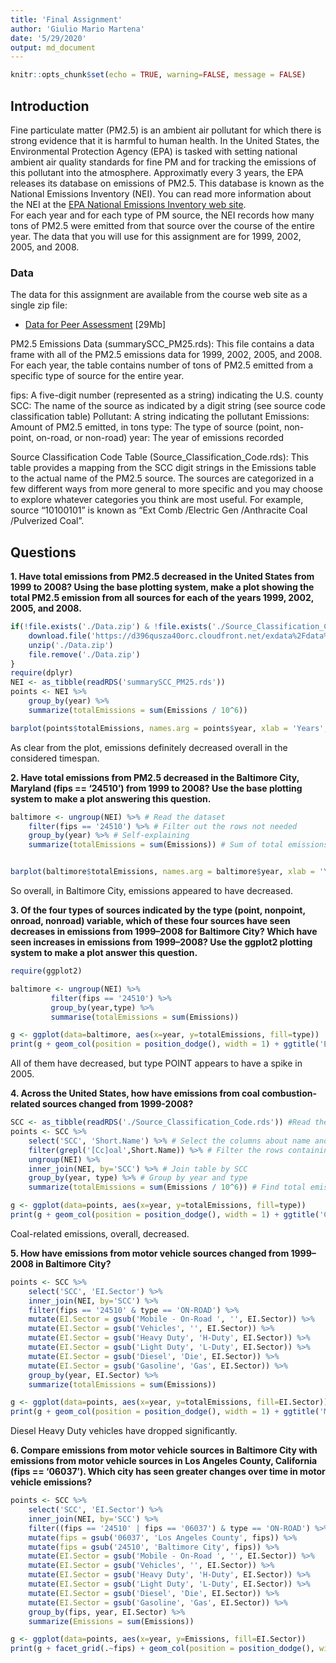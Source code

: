 ```yaml
---
title: 'Final Assignment'
author: 'Giulio Mario Martena'
date: '5/29/2020'
output: md_document
---
```


```r
knitr::opts_chunk$set(echo = TRUE, warning=FALSE, message = FALSE)
```

## Introduction

Fine particulate matter (PM2.5) is an ambient air pollutant for which there is strong evidence that it is harmful to human health. In the United States, the Environmental Protection Agency (EPA) is tasked with setting national ambient air quality standards for fine PM and for tracking the emissions of this pollutant into the atmosphere. Approximatly every 3 years, the EPA releases its database on emissions of PM2.5. This database is known as the National Emissions Inventory (NEI). You can read more information about the NEI at the [EPA National Emissions Inventory web site](http://www.epa.gov/ttn/chief/eiinformation.html).  
For each year and for each type of PM source, the NEI records how many tons of PM2.5 were emitted from that source over the course of the entire year. The data that you will use for this assignment are for 1999, 2002, 2005, and 2008.

### Data
The data for this assignment are available from the course web site as a single zip file:  

* [Data for Peer Assessment](https://d396qusza40orc.cloudfront.net/exdata%2Fdata%2FNEI_data.zip) [29Mb]  

PM2.5 Emissions Data (\color{red}{\verb|summarySCC_PM25.rds|}summarySCC_PM25.rds): This file contains a data frame with all of the PM2.5 emissions data for 1999, 2002, 2005, and 2008. For each year, the table contains number of tons of PM2.5 emitted from a specific type of source for the entire year.  

\color{red}{\verb|fips|}fips: A five-digit number (represented as a string) indicating the U.S. county
\color{red}{\verb|SCC|}SCC: The name of the source as indicated by a digit string (see source code classification table)
\color{red}{\verb|Pollutant|}Pollutant: A string indicating the pollutant
\color{red}{\verb|Emissions|}Emissions: Amount of PM2.5 emitted, in tons
\color{red}{\verb|type|}type: The type of source (point, non-point, on-road, or non-road)
\color{red}{\verb|year|}year: The year of emissions recorded

Source Classification Code Table (\color{red}{\verb|Source_Classification_Code.rds|}Source_Classification_Code.rds): This table provides a mapping from the SCC digit strings in the Emissions table to the actual name of the PM2.5 source. The sources are categorized in a few different ways from more general to more specific and you may choose to explore whatever categories you think are most useful. For example, source “10100101” is known as “Ext Comb /Electric Gen /Anthracite Coal /Pulverized Coal”.  

## Questions  

**1. Have total emissions from PM2.5 decreased in the United States from 1999 to 2008? Using the base plotting system, make a plot showing the total PM2.5 emission from all sources for each of the years 1999, 2002, 2005, and 2008.  **
```r
if(!file.exists('./Data.zip') & !file.exists('./Source_Classification_Code.rds') & !file.exists('./summarySCC_PM25.rds')) {
    download.file('https://d396qusza40orc.cloudfront.net/exdata%2Fdata%2FNEI_data.zip', './Data.zip', method = 'curl')
    unzip('./Data.zip')
    file.remove('./Data.zip')
}
require(dplyr)
NEI <- as_tibble(readRDS('summarySCC_PM25.rds'))
points <- NEI %>%
    group_by(year) %>%
    summarize(totalEmissions = sum(Emissions / 10^6))

barplot(points$totalEmissions, names.arg = points$year, xlab = 'Years', ylab = 'PM2.5 Emissions [MTons]', col = 'cyan', main='PM2.5 Emissions in America')
```

As clear from the plot, emissions definitely decreased overall in the considered timespan.

**2. Have total emissions from PM2.5 decreased in the Baltimore City, Maryland (\color{red}{\verb|fips == '24510'|}fips == '24510') from 1999 to 2008? Use the base plotting system to make a plot answering this question.  **

```r

baltimore <- ungroup(NEI) %>% # Read the dataset
    filter(fips == '24510') %>% # Filter out the rows not needed
    group_by(year) %>% # Self-explaining
    summarize(totalEmissions = sum(Emissions)) # Sum of total emissions by year in Baltimore


barplot(baltimore$totalEmissions, names.arg = baltimore$year, xlab = 'Years', ylab = 'PM2.5 Emissions in Baltimore [MTons]', col = 'brown', main='PM2.5 Emissions in Baltimore City')
```

So overall, in Baltimore City, emissions appeared to have decreased.  

**3. Of the four types of sources indicated by the \color{red}{\verb|type|}type (point, nonpoint, onroad, nonroad) variable, which of these four sources have seen decreases in emissions from 1999–2008 for Baltimore City? Which have seen increases in emissions from 1999–2008? Use the ggplot2 plotting system to make a plot answer this question.  **

```r
require(ggplot2)

baltimore <- ungroup(NEI) %>%
         filter(fips == '24510') %>%
         group_by(year,type) %>%
         summarise(totalEmissions = sum(Emissions))

g <- ggplot(data=baltimore, aes(x=year, y=totalEmissions, fill=type))
print(g + geom_col(position = position_dodge(), width = 1) + ggtitle('Emission by Source Type in Baltimore: 1999-2008') + xlab('Year') + ylab('PM2.5 Emissions [Tons]') + theme_light(base_family = 'Cantarell'))
```

All of them have decreased, but type POINT appears to have a spike in 2005.  

**4. Across the United States, how have emissions from coal combustion-related sources changed from 1999-2008?  **
```r
SCC <- as_tibble(readRDS('./Source_Classification_Code.rds')) #Read the SCC table
points <- SCC %>%
    select('SCC', 'Short.Name') %>% # Select the columns about name and the foreign key
    filter(grepl('[Cc]oal',Short.Name)) %>% # Filter the rows containing coal
    ungroup(NEI) %>%
    inner_join(NEI, by='SCC') %>% # Join table by SCC
    group_by(year, type) %>% # Group by year and type
    summarize(totalEmissions = sum(Emissions / 10^6)) # Find total emissions by year and type

g <- ggplot(data=points, aes(x=year, y=totalEmissions, fill=type))
print(g + geom_col(position = position_dodge(), width = 1) + ggtitle('Coal Combustion Emissions in U.S.: 1999-2008') + xlab('Year') + ylab('PM2.5 Emissions[MTons]') + labs(fill='Type') + theme_light(base_family = 'Cantarell'))
```

Coal-related emissions, overall, decreased.

**5. How have emissions from motor vehicle sources changed from 1999–2008 in Baltimore City?** 
```r
points <- SCC %>%
    select('SCC', 'EI.Sector') %>%
    inner_join(NEI, by='SCC') %>%
    filter(fips == '24510' & type == 'ON-ROAD') %>%
    mutate(EI.Sector = gsub('Mobile - On-Road ', '', EI.Sector)) %>%
    mutate(EI.Sector = gsub('Vehicles', '', EI.Sector)) %>%
    mutate(EI.Sector = gsub('Heavy Duty', 'H-Duty', EI.Sector)) %>%
    mutate(EI.Sector = gsub('Light Duty', 'L-Duty', EI.Sector)) %>%
    mutate(EI.Sector = gsub('Diesel', 'Die', EI.Sector)) %>%
    mutate(EI.Sector = gsub('Gasoline', 'Gas', EI.Sector)) %>%
    group_by(year, EI.Sector) %>%
    summarize(totalEmissions = sum(Emissions))

g <- ggplot(data=points, aes(x=year, y=totalEmissions, fill=EI.Sector))
print(g + geom_col(position = position_dodge(), width = 1) + ggtitle('Motor-Vehicle Emissions in Baltimore: 1999-2008') + xlab('Year') + ylab('PM2.5 Emissions[Tons]') + labs(fill='Vehicle EI Type') + theme_light(base_family = 'Cantarell'))
```

Diesel Heavy Duty vehicles have dropped significantly.

**6. Compare emissions from motor vehicle sources in Baltimore City with emissions from motor vehicle sources in Los Angeles County, California (\color{red}{\verb|fips == '06037'|}fips == '06037'). Which city has seen greater changes over time in motor vehicle emissions?**
```r
points <- SCC %>%
    select('SCC', 'EI.Sector') %>%
    inner_join(NEI, by='SCC') %>%
    filter((fips == '24510' | fips == '06037') & type == 'ON-ROAD') %>%
    mutate(fips = gsub('06037', 'Los Angeles County', fips)) %>%
    mutate(fips = gsub('24510', 'Baltimore City', fips)) %>%
    mutate(EI.Sector = gsub('Mobile - On-Road ', '', EI.Sector)) %>%
    mutate(EI.Sector = gsub('Vehicles', '', EI.Sector)) %>%
    mutate(EI.Sector = gsub('Heavy Duty', 'H-Duty', EI.Sector)) %>%
    mutate(EI.Sector = gsub('Light Duty', 'L-Duty', EI.Sector)) %>%
    mutate(EI.Sector = gsub('Diesel', 'Die', EI.Sector)) %>%
    mutate(EI.Sector = gsub('Gasoline', 'Gas', EI.Sector)) %>%
    group_by(fips, year, EI.Sector) %>%
    summarize(Emissions = sum(Emissions))

g <- ggplot(data=points, aes(x=year, y=Emissions, fill=EI.Sector))
print(g + facet_grid(.~fips) + geom_col(position = position_dodge(), width = 1) + ggtitle('Motor-Vehicle Emissions in Baltimore: 1999-2008') + xlab('Year') + ylab('PM2.5 Emissions[Tons]') + labs(fill='Vehicle EI Type') + theme_light(base_family = 'Cantarell'))
```